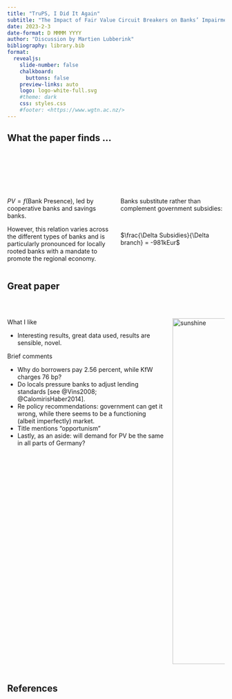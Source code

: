 ```yaml
---
title: "TruPS, I Did It Again"
subtitle: "The Impact of Fair Value Circuit Breakers on Banks’ Impairment and Trading Decisions"
date: 2023-2-3
date-format: D MMMM YYYY
author: "Discussion by Martien Lubberink"
bibliography: library.bib
format:
  revealjs: 
    slide-number: false
    chalkboard: 
      buttons: false
    preview-links: auto
    logo: logo-white-full.svg
    #theme: dark
    css: styles.css
    #footer: <https://www.wgtn.ac.nz/>
---
```


## What the paper finds ... {.smaller}

 

 

::: columns
::: {.column width="50%"}
 

$PV = f(\text{Bank Presence})$, led by cooperative banks and savings banks. 

However, this relation varies across the different types of banks and is particularly pronounced for locally rooted banks with a mandate to promote the regional economy.
:::

::: {.column width="50%"}
 

Banks substitute rather than complement government subsidies:

 

$\frac{\Delta Subsidies}{\Delta branch} = -981kEur$

:::
:::

## Great paper {.smaller}

::: columns
::: {.column width="75%"}
 

What I like

-   Interesting results, great data used, results are sensible, novel.

Brief comments 

-   Why do borrowers pay 2.56 percent, while KfW charges 76 bp?
-   Do locals pressure banks to adjust lending standards [see @Vins2008; @CalomirisHaber2014].
-   Re policy recommendations: government can get it wrong, while there seems to be a functioning (albeit imperfectly) market.  
-   Title mentions "opportunism"
-   Lastly, as an aside: will demand for PV be the same in all parts of Germany?

:::

::: {.column width="25%"}
 

<p align="right">

<img src="C3S_ESOTC18_Spotlighton_sunshineduration_Fig1_branded.png" alt="sunshine" width="800"/>

</p>
:::
:::

## References

::: {#refs}
:::
